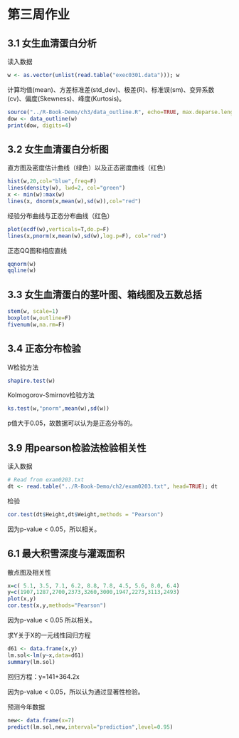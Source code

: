# 第三周作业

## 3.1 女生血清蛋白分析

读入数据
```r
w <- as.vector(unlist(read.table("exec0301.data"))); w
```

计算均值(mean)、方差标准差(std_dev)、极差(R)、标准误(sm)、变异系数(cv)、偏度(Skewness)、峰度(Kurtosis)。
```r
source("../R-Book-Demo/ch3/data_outline.R", echo=TRUE, max.deparse.length=3e3)
dow <- data_outline(w)
print(dow, digits=4)
```

## 3.2 女生血清蛋白分析图

直方图及密度估计曲线（绿色）以及正态密度曲线（红色）

```r
hist(w,20,col="blue",freq=F)
lines(density(w), lwd=2, col="green")
x <- min(w):max(w)
lines(x, dnorm(x,mean(w),sd(w)),col="red")
```

经验分布曲线与正态分布曲线（红色）
```r
plot(ecdf(w),verticals=T,do.p=F)
lines(x,pnorm(x,mean(w),sd(w),log.p=F), col="red")
```

正态QQ图和相应直线
```r
qqnorm(w)
qqline(w)
```


## 3.3 女生血清蛋白的茎叶图、箱线图及五数总括

```r
stem(w, scale=1)
boxplot(w,outline=F)
fivenum(w,na.rm=F)
```

## 3.4 正态分布检验

W检验方法
```r
shapiro.test(w)
```

Kolmogorov-Smirnov检验方法
```r
ks.test(w,"pnorm",mean(w),sd(w))
```

p值大于0.05，故数据可以认为是正态分布的。

## 3.9 用pearson检验法检验相关性

读入数据
```r
# Read from exam0203.txt
dt <- read.table("../R-Book-Demo/ch2/exam0203.txt", head=TRUE); dt
```

检验
```r
cor.test(dt$Height,dt$Weight,methods = "Pearson")
```

因为p-value < 0.05，所以相关。

## 6.1 最大积雪深度与灌溉面积

散点图及相关性
```r
x=c( 5.1, 3.5, 7.1, 6.2, 8.8, 7.8, 4.5, 5.6, 8.0, 6.4)
y=c(1907,1287,2700,2373,3260,3000,1947,2273,3113,2493)
plot(x,y)
cor.test(x,y,methods="Pearson")
```
因为p-value < 0.05 所以相关。

求Y关于X的一元线性回归方程
```r
d61 <- data.frame(x,y)
lm.sol<-lm(y~x,data=d61)
summary(lm.sol)
```
回归方程：y=141+364.2x

因为p-value < 0.05，所以认为通过显著性检验。

预测今年数据
```r
new<- data.frame(x=7)
predict(lm.sol,new,interval="prediction",level=0.95)
```
